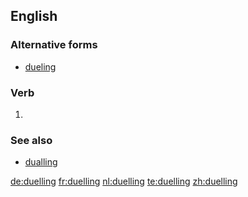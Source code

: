 ==English==

===Alternative forms===
* [[dueling]] {{qualifier|US}}

===Verb===
{{head|en|present participle}}

# {{context|British|lang=en}} {{present participle of|duel|lang=en}}

===See also===
* [[dualling]]

[[de:duelling]]
[[fr:duelling]]
[[nl:duelling]]
[[te:duelling]]
[[zh:duelling]]